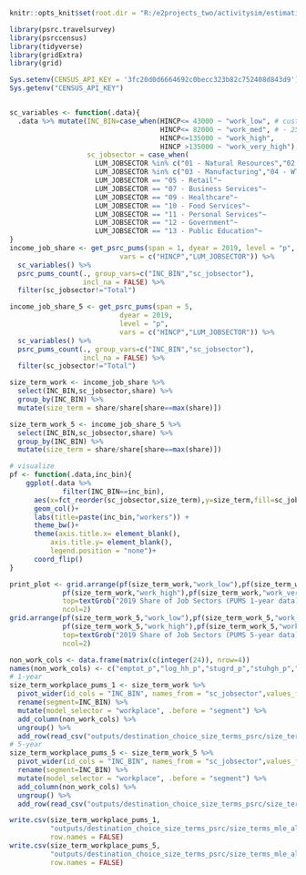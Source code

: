 ```r
knitr::opts_knit$set(root.dir = "R:/e2projects_two/activitysim/estimation/2017_2019_data/size_terms")
```

```r
library(psrc.travelsurvey)
library(psrccensus)
library(tidyverse)
library(gridExtra)
library(grid)

Sys.setenv(CENSUS_API_KEY = '3fc20d0d6664692c0becc323b82c752408d843d9')
Sys.getenv("CENSUS_API_KEY")


sc_variables <- function(.data){
  .data %>% mutate(INC_BIN=case_when(HINCP<= 43000 ~ "work_low", # custom bins, as built-in are 
                                     HINCP<= 82000 ~ "work_med", # - 25, 50, 75, 100K 
                                     HINCP<=135000 ~ "work_high", 
                                     HINCP >135000 ~ "work_very_high"),
                   sc_jobsector = case_when(
                     LUM_JOBSECTOR %in% c("01 - Natural Resources","02 - Construction")~"empoth_p",
                     LUM_JOBSECTOR %in% c("03 - Manufacturing","04 - WTU")~             "empind_p",
                     LUM_JOBSECTOR == "05 - Retail"~                                    "empret_p",
                     LUM_JOBSECTOR == "07 - Business Services"~                         "empofc_p",
                     LUM_JOBSECTOR == "09 - Healthcare"~                                "empmed_p",
                     LUM_JOBSECTOR == "10 - Food Services"~                             "empfoo_p",
                     LUM_JOBSECTOR == "11 - Personal Services"~                         "empsvc_p",
                     LUM_JOBSECTOR == "12 - Government"~                                "empgov_p",
                     LUM_JOBSECTOR == "13 - Public Education"~                          "empedu_p"))
}
income_job_share <- get_psrc_pums(span = 1, dyear = 2019, level = "p",
                           vars = c("HINCP","LUM_JOBSECTOR")) %>%
  sc_variables() %>%
  psrc_pums_count(., group_vars=c("INC_BIN","sc_jobsector"),
                  incl_na = FALSE) %>%
  filter(sc_jobsector!="Total")

income_job_share_5 <- get_psrc_pums(span = 5,
                           dyear = 2019,
                           level = "p",
                           vars = c("HINCP","LUM_JOBSECTOR")) %>% 
  sc_variables() %>% 
  psrc_pums_count(., group_vars=c("INC_BIN","sc_jobsector"),
                  incl_na = FALSE) %>%
  filter(sc_jobsector!="Total")

```



```r
size_term_work <- income_job_share %>%
  select(INC_BIN,sc_jobsector,share) %>%
  group_by(INC_BIN) %>%
  mutate(size_term = share/share[share==max(share)])

size_term_work_5 <- income_job_share_5 %>%
  select(INC_BIN,sc_jobsector,share) %>%
  group_by(INC_BIN) %>%
  mutate(size_term = share/share[share==max(share)])

# visualize
pf <- function(.data,inc_bin){
    ggplot(.data %>% 
             filter(INC_BIN==inc_bin), 
      aes(x=fct_reorder(sc_jobsector,size_term),y=size_term,fill=sc_jobsector))+
      geom_col()+
      labs(title=paste(inc_bin,"workers")) +
      theme_bw()+
      theme(axis.title.x= element_blank(),
          axis.title.y= element_blank(),
          legend.position = "none")+
      coord_flip()
}

print_plot <- grid.arrange(pf(size_term_work,"work_low"),pf(size_term_work,"work_med"),
             pf(size_term_work,"work_high"),pf(size_term_work,"work_very_high"),
             top=textGrob("2019 Share of Job Sectors (PUMS 1-year data)"),
             ncol=2)
grid.arrange(pf(size_term_work_5,"work_low"),pf(size_term_work_5,"work_med"),
             pf(size_term_work_5,"work_high"),pf(size_term_work_5,"work_very_high"),
             top=textGrob("2019 Share of Job Sectors (PUMS 5-year data)"),
             ncol=2)
```
```r
non_work_cols <- data.frame(matrix(c(integer(24)), nrow=4))
names(non_work_cols) <- c("emptot_p","log_hh_p","stugrd_p","stuhgh_p","stuuni_p","log_aparks" )
# 1-year
size_term_workplace_pums_1 <- size_term_work %>%
  pivot_wider(id_cols = "INC_BIN", names_from = "sc_jobsector",values_from = "size_term") %>%
  rename(segment=INC_BIN) %>%
  mutate(model_selector = "workplace", .before = "segment") %>%
  add_column(non_work_cols) %>%
  ungroup() %>%
  add_row(read_csv("outputs/destination_choice_size_terms_psrc/size_terms_mle_all_trips_no_workplace.csv"))
# 5-year
size_term_workplace_pums_5 <- size_term_work_5 %>%
  pivot_wider(id_cols = "INC_BIN", names_from = "sc_jobsector",values_from = "size_term") %>%
  rename(segment=INC_BIN) %>%
  mutate(model_selector = "workplace", .before = "segment") %>%
  add_column(non_work_cols) %>%
  ungroup() %>%
  add_row(read_csv("outputs/destination_choice_size_terms_psrc/size_terms_mle_all_trips_no_workplace.csv"))

write.csv(size_term_workplace_pums_1,
          "outputs/destination_choice_size_terms_psrc/size_terms_mle_all_trips_pums_1year_for_workplace.csv",
          row.names = FALSE)
write.csv(size_term_workplace_pums_5,
          "outputs/destination_choice_size_terms_psrc/size_terms_mle_all_trips_pums_5year_for_workplace.csv",
          row.names = FALSE)
```





